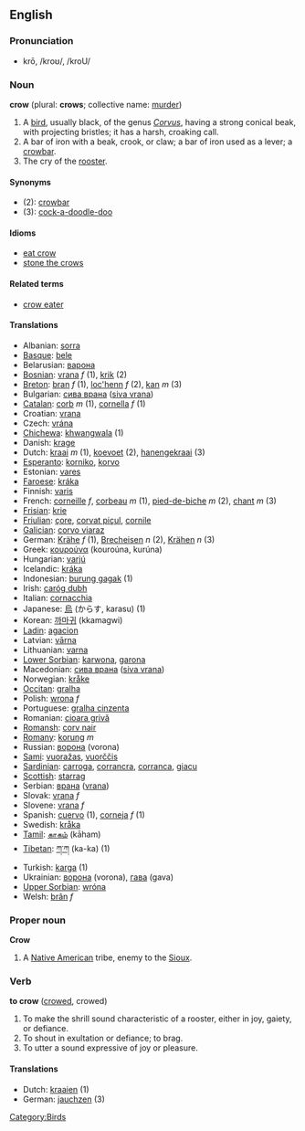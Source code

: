 {{wikipedia}}
==English==
=== Pronunciation ===
*krō, /kroʊ/, /kroU/

=== Noun ===
'''crow''' (plural: '''crows'''; collective name: [[murder]])

# A [[bird]], usually black, of the genus ''[[Corvus]]'', having a strong conical beak, with projecting bristles; it has a harsh, croaking call.
# A bar of iron with a beak, crook, or claw; a bar of iron used as a lever; a [[crowbar]].
# The cry of the [[rooster]].


====Synonyms====
*(2): [[crowbar]]
*(3): [[cock-a-doodle-doo]]

==== Idioms ====
*[[eat crow]]
*[[stone the crows]]

==== Related terms ====
*[[crow eater]]

==== Translations ====
*Albanian: [[sorra]]
*[[Basque]]: [[bele]]
*Belarusian: [[варона]]
*[[Bosnian]]: [[vrana]] ''f'' (1), [[krik]] (2)
*[[Breton]]: [[bran]] ''f'' (1), [[loc'henn]] ''f'' (2), [[kan]] ''m'' (3)
*Bulgarian: [[сива врана]] ([[siva vrana]])
*[[Catalan]]: [[corb]] ''m'' (1), [[cornella]] ''f'' (1)
*Croatian: [[vrana]]
*Czech: [[vrána]]
*[[Chichewa]]: [[khwangwala]] (1)
*Danish: [[krage]]
*Dutch: [[kraai]] ''m'' (1), [[koevoet]] (2), [[hanengekraai]] (3)
*[[Esperanto]]: [[korniko]], [[korvo]]
*Estonian: [[vares]]
*[[Faroese]]: [[kráka]]
*Finnish: [[varis]]
*French: [[corneille]] ''f'', [[corbeau]] ''m'' (1), [[pied-de-biche]] ''m'' (2), [[chant]] ''m'' (3)
*[[Frisian]]: [[krie]]
*[[Friulian]]: [[çore]], [[corvat piçul]], [[cornile]]
*[[Galician]]: [[corvo viaraz]]
*German: [[Krähe]] ''f'' (1), [[Brecheisen]] ''n'' (2), [[Krähen]] ''n'' (3)
*Greek: [[κουρούνα]] '' '' (kouroúna, kurúna)
*Hungarian: [[varjú]]
*Icelandic: [[kráka]]
*Indonesian: [[burung gagak]] (1)
*Irish: [[caróg dubh]]
*Italian: [[cornacchia]]
*Japanese: [[烏]] (からす, karasu) (1)
*Korean: [[까마귀]] (kkamagwi)
*[[Ladin]]: [[agacion]]
*Latvian: [[vārna]]
*Lithuanian: [[varna]]
*[[Lower Sorbian]]: [[karwona]], [[garona]]
*Macedonian: [[сива врана]] ([[siva vrana]])
*Norwegian: [[kråke]]
*[[Occitan]]: [[gralha]]
*Polish: [[wrona]] ''f''
*Portuguese: [[gralha cinzenta]]
*Romanian: [[cioara grivă]]
*[[Romansh]]: [[corv nair]]
*[[Romany]]: [[korung]] ''m''
*Russian: [[ворона]] (vorona)
*[[Sami]]: [[vuoražas]], [[vuorččis]]
*[[Sardinian]]: [[carroga]], [[corrancra]], [[corranca]], [[giacu]]
*[[Scottish]]: [[starrag]]
*Serbian: [[врана]] ([[vrana]])
*Slovak: [[vrana#Slovak|vrana]] ''f''
*Slovene: [[vrana]] ''f''
*Spanish: [[cuervo]] (1), [[corneja]] ''f'' (1)
*Swedish: [[kråka]]
*[[Tamil]]: [[காகம்]] (kāham)
*[[Tibetan]]: [[ཀ་ཀ]] (ka-ka) (1)
*Turkish: [[karga]] (1)
*Ukrainian: [[ворона]] (vorona), [[гава]] (gava)
*[[Upper Sorbian]]: [[wróna]]
*Welsh: [[brân]] ''f''

=== Proper noun===
'''Crow'''

# A [[Native American]] tribe, enemy to the [[Sioux]].

=== Verb ===
'''to crow''' ([[crowed]], crowed)

# To make the shrill sound characteristic of a rooster, either in joy, gaiety, or defiance.
# To shout in exultation or defiance; to brag.
# To utter a sound expressive of joy or pleasure.

==== Translations ====
*Dutch: [[kraaien]] (1)
*German: [[jauchzen]] (3)

[[Category:Birds]]